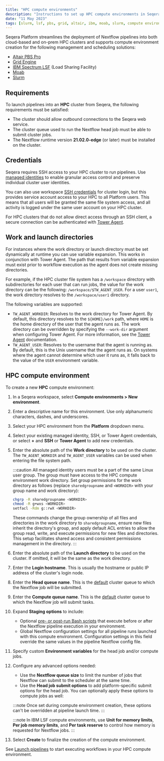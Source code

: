 ```yaml
---
title: "HPC compute environments"
description: "Instructions to set up HPC compute environments in Seqera Platform"
date: "11 May 2023"
tags: [slurm, lsf, pbs, grid, altair, ibm, moab, slurm, compute environment]
---
```


Seqera Platform streamlines the deployment of Nextflow pipelines into both cloud-based and on-prem HPC clusters and supports compute environment creation for the following management and scheduling solutions:

- [Altair PBS Pro](https://www.altair.com/pbs-professional/)
- [Grid Engine](https://www.altair.com/grid-engine/)
- [IBM Spectrum LSF](https://www.ibm.com/products/hpc-workload-management/details) (Load Sharing Facility)
- [Moab](http://docs.adaptivecomputing.com/suite/8-0/basic/help.htm#topics/moabWorkloadManager/topics/intro/productOverview.htm)
- [Slurm](https://slurm.schedmd.com/overview.html)

## Requirements

To launch pipelines into an **HPC** cluster from Seqera, the following requirements must be satisfied:

- The cluster should allow outbound connections to the Seqera web service.
- The cluster queue used to run the Nextflow head job must be able to submit cluster jobs.
- The Nextflow runtime version **21.02.0-edge** (or later) must be installed on the cluster.

## Credentials

Seqera requires SSH access to your HPC cluster to run pipelines. Use [managed identities](../credentials/managed_identities.mdx) to enable granular access control and preserve individual cluster user identities. 

You can also use workspace [SSH credentials](../credentials/ssh_credentials.mdx) for cluster login, but this provides service account access to your HPC to all Platform users. This means that all users will be granted the same file system access, and all activity is logged under the same user account on your HPC cluster. 

For HPC clusters that do not allow direct access through an SSH client, a secure connection can be authenticated with [Tower Agent](../supported_software/agent/agent.mdx).

## Work and launch directories

For instances where the work directory or launch directory must be set dynamically at runtime you can use variable expansion. This works in conjunction with Tower Agent. The path that results from variable expansion must exist prior to workflow execution as the agent does not create missing directories.

For example, if the HPC cluster file system has a `/workspace` directory with subdirectories for each user that can run jobs, the value for the work directory can be the following: `/workspace/$TW_AGENT_USER`. For a user `user1`, the work directory resolves to the `/workspace/user1` directory.

The following variables are supported:

- `TW_AGENT_WORKDIR`: Resolves to the work directory for Tower Agent. By default, this directory resolves to the `${HOME}/work` path, where `HOME` is the home directory of the user that the agent runs as. The work directory can be overridden by specifying the `--work-dir` argument when configuring Tower Agent. For more information, see the [Tower Agent][agent] documentation.
- `TW_AGENT_USER`: Resolves to the username that the agent is running as. By default, this is the Unix username that the agent runs as. On systems where the agent cannot determine which user it runs as, it falls back to the value of the `USER` environment variable.

## HPC compute environment

To create a new **HPC** compute environment:

1.  In a Seqera workspace, select **Compute environments > New environment**.
1.  Enter a descriptive name for this environment. Use only alphanumeric characters, dashes, and underscores.
1.  Select your HPC environment from the **Platform** dropdown menu.
1.  Select your existing managed identity, SSH, or Tower Agent credentials, or select **+** and **SSH** or **Tower Agent** to add new credentials.
1.  Enter the absolute path of the **Work directory** to be used on the cluster. The `TW_AGENT_WORKDIR` and `TW_AGENT_USER` variables can be used when entering the file system path.

    :::caution
    All managed identity users must be a part of the same Linux user group. The group must have access to the HPC compute environment work directory. Set group permissions for the work directory as follows (replace `sharedgroupname` and `<WORKDIR>` with your group name and work directory):

    ```bash
    chgrp -R sharedgroupname <WORKDIR>
    chmod -R g+wxs <WORKDIR>
    setfacl -Rdm g::rwX <WORKDIR>
    ```

    These commands change the group ownership of all files and directories in the work directory to `sharedgroupname`, ensure new files inherit the directory's group, and apply default ACL entries to allow the group read, write, and execute permissions for new files and directories. This setup facilitates shared access and consistent permissions management in the directory.
    :::

1.  Enter the absolute path of the **Launch directory** to be used on the cluster. If omitted, it will be the same as the work directory.
1.  Enter the **Login hostname**. This is usually the hostname or public IP address of the cluster's login node.
1.  Enter the **Head queue name**. This is the [default](https://www.nextflow.io/docs/latest/process.html#queue) cluster queue to which the Nextflow job will be submitted.
1. Enter the **Compute queue name**. This is the [default](https://www.nextflow.io/docs/latest/process.html#queue) cluster queue to which the Nextflow job will submit tasks.
1. Expand **Staging options** to include:
    - Optional [pre- or post-run Bash scripts](../launch/advanced.mdx#pre--post-run-scripts) that execute before or after the Nextflow pipeline execution in your environment.
    - Global Nextflow configuration settings for all pipeline runs launched with this compute environment. Configuration settings in this field override the same values in the pipeline Nextflow config file. 
1. Specify custom **Environment variables** for the head job and/or compute jobs.
1. Configure any advanced options needed:
    - Use the **Nextflow queue size** to limit the number of jobs that Nextflow can submit to the scheduler at the same time.
    - Use the **Head job submit options** to add platform-specific submit options for the head job. You can optionally apply these options to compute jobs as well:

    :::note
    Once set during compute environment creation, these options can't be overridden at pipeline launch time.
    :::

    :::note
    In IBM LSF compute environments, use **Unit for memory limits**, **Per job memory limits**, and **Per task reserve** to control how memory is requested for Nextflow jobs.
    :::

1. Select **Create** to finalize the creation of the compute environment.

See [Launch pipelines](../launch/launchpad.mdx) to start executing workflows in your HPC compute environment.


<!-- links -->
[agent]: ../supported_software/agent/agent.mdx
